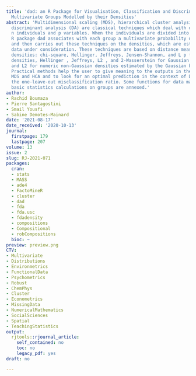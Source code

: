```yaml
---
title: 'dad: an R Package for Visualisation, Classification and Discrimination of
  Multivariate Groups Modelled by their Densities'
abstract: 'Multidimensional scaling (MDS), hierarchical cluster analysis (HCA), and
  discriminant analysis (DA) are classical techniques which deal with data made of
  n individuals and p variables. When the individuals are divided into T groups, the
  R package dad associates with each group a multivariate probability density function
  and then carries out these techniques on the densities, which are estimated by the
  data under consideration. These techniques are based on distance measures between
  densities: chi-square, Hellinger, Jeffreys, Jensen-Shannon, and L p for discrete
  densities, Hellinger , Jeffreys, L2 , and 2-Wasserstein for Gaussian densities,
  and L2 for numeric non-Gaussian densities estimated by the Gaussian kernel method.
  Practical methods help the user to give meaning to the outputs in the context of
  MDS and HCA and to look for an optimal prediction in the context of DA based on
  the one-leave-out misclassification ratio. Some functions for data management or
  basic statistics calculations on groups are annexed.'
author:
- Rachid Boumaza
- Pierre Santagostini
- Smail Yousfi
- Sabine Demotes-Mainard
date: '2021-08-17'
date_received: '2020-10-13'
journal:
  firstpage: 179
  lastpage: 207
volume: 13
issue: 2
slug: RJ-2021-071
packages:
  cran:
  - stats
  - MASS
  - ade4
  - FactoMineR
  - cluster
  - dad
  - fda
  - fda.usc
  - fdadensity
  - compositions
  - Compositional
  - robCompositions
  bioc: ~
preview: preview.png
CTV:
- Multivariate
- Distributions
- Environmetrics
- FunctionalData
- Psychometrics
- Robust
- ChemPhys
- Cluster
- Econometrics
- MissingData
- NumericalMathematics
- SocialSciences
- Spatial
- TeachingStatistics
output:
  rjtools::rjournal_article:
    self_contained: no
    toc: no
    legacy_pdf: yes
draft: no

---
```


